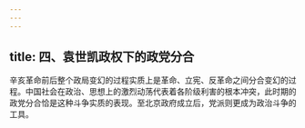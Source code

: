 ```yaml
---
---
---
```

title: 四、袁世凯政权下的政党分合
---




辛亥革命前后整个政局变幻的过程实质上是革命、立宪、反革命之间分合变幻的过程。中国社会在政治、思想上的激烈动荡代表着各阶级利害的根本冲突，此时期的政党分合恰是这种斗争实质的表现。至北京政府成立后，党派则更成为政治斗争的工具。